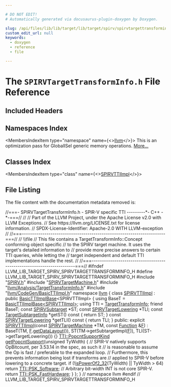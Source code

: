 ```yaml
---

# DO NOT EDIT!
# Automatically generated via docusaurus-plugin-doxygen by Doxygen.

slug: /api/files/lib/lib/target/lib/target/spirv/spirvtargettransforminfo-h
custom_edit_url: null
keywords:
  - doxygen
  - reference
  - file

---
```





# The `SPIRVTargetTransformInfo.h` File Reference

<DoxygenPage pluginConfig={pluginConfig}>



## Included Headers

<IncludesList>
<IncludesListItem
  filePath="SPIRV.h"
  permalink="/docs/api/files/lib/lib/target/lib/target/spirv/spirv-h"
  isLocal="true" />
<IncludesListItem
  filePath="SPIRVTargetMachine.h"
  permalink="/docs/api/files/lib/lib/target/lib/target/spirv/spirvtargetmachine-h"
  isLocal="true" />
<IncludesListItem
  filePath="llvm/Analysis/TargetTransformInfo.h"
  permalink="/docs/api/files/include/include/llvm/include/llvm/analysis/targettransforminfo-h"
  isLocal="true" />
<IncludesListItem
  filePath="llvm/CodeGen/BasicTTIImpl.h"
  permalink="/docs/api/files/include/include/llvm/include/llvm/codegen/basicttiimpl-h"
  isLocal="true" />
</IncludesList>

## Namespaces Index

<MembersIndex>

<MembersIndexItem
  type="namespace"
  name={<><a href="/docs/api/namespaces/llvm">llvm</a></>}>
This is an optimization pass for GlobalISel generic memory operations. <a href="/docs/api/namespaces/llvm/#details">More...</a>
</MembersIndexItem>

</MembersIndex>

## Classes Index

<MembersIndex>

<MembersIndexItem
  type="class"
  name={<><a href="/docs/api/classes/llvm/spirvttiimpl">SPIRVTTIImpl</a></>}>
</MembersIndexItem>

</MembersIndex>


## File Listing

The file content with the documentation metadata removed is:

<ProgramListing>

<Link id="l00001" /><CodeLine lineNumber="1"><span class="doxyHighlightComment">//===- SPIRVTargetTransformInfo.h - SPIR-V specific TTI ---------&#42;- C++ -&#42;-===//</span></CodeLine>
<Link id="l00002" /><CodeLine lineNumber="2"><span class="doxyHighlightComment">//</span></CodeLine>
<Link id="l00003" /><CodeLine lineNumber="3"><span class="doxyHighlightComment">// Part of the LLVM Project, under the Apache License v2.0 with LLVM Exceptions.</span></CodeLine>
<Link id="l00004" /><CodeLine lineNumber="4"><span class="doxyHighlightComment">// See https://llvm.org/LICENSE.txt for license information.</span></CodeLine>
<Link id="l00005" /><CodeLine lineNumber="5"><span class="doxyHighlightComment">// SPDX-License-Identifier: Apache-2.0 WITH LLVM-exception</span></CodeLine>
<Link id="l00006" /><CodeLine lineNumber="6"><span class="doxyHighlightComment">//</span></CodeLine>
<Link id="l00007" /><CodeLine lineNumber="7"><span class="doxyHighlightComment">//===----------------------------------------------------------------------===//</span></CodeLine>
<Link id="l00008" /><CodeLine lineNumber="8"><span class="doxyHighlightComment">// \\file</span></CodeLine>
<Link id="l00009" /><CodeLine lineNumber="9"><span class="doxyHighlightComment">// This file contains a TargetTransformInfo::Concept conforming object specific</span></CodeLine>
<Link id="l00010" /><CodeLine lineNumber="10"><span class="doxyHighlightComment">// to the SPIRV target machine. It uses the target&#39;s detailed information to</span></CodeLine>
<Link id="l00011" /><CodeLine lineNumber="11"><span class="doxyHighlightComment">// provide more precise answers to certain TTI queries, while letting the</span></CodeLine>
<Link id="l00012" /><CodeLine lineNumber="12"><span class="doxyHighlightComment">// target independent and default TTI implementations handle the rest.</span></CodeLine>
<Link id="l00013" /><CodeLine lineNumber="13"><span class="doxyHighlightComment">//</span></CodeLine>
<Link id="l00014" /><CodeLine lineNumber="14"><span class="doxyHighlightComment">//===----------------------------------------------------------------------===//</span></CodeLine>
<Link id="l00015" /><CodeLine lineNumber="15"></CodeLine>
<Link id="l00016" /><CodeLine lineNumber="16"><span class="doxyHighlightPreprocessor">#ifndef LLVM&#95;LIB&#95;TARGET&#95;SPIRV&#95;SPIRVTARGETTRANSFORMINFO&#95;H</span></CodeLine>
<Link id="l00017" /><CodeLine lineNumber="17"><span class="doxyHighlightPreprocessor">#define LLVM&#95;LIB&#95;TARGET&#95;SPIRV&#95;SPIRVTARGETTRANSFORMINFO&#95;H</span></CodeLine>
<Link id="l00018" /><CodeLine lineNumber="18"></CodeLine>
<Link id="l00019" /><CodeLine lineNumber="19"><span class="doxyHighlightPreprocessor">#include &quot;<a href="/docs/api/files/lib/lib/target/lib/target/spirv/spirv-h">SPIRV.h</a>&quot;</span></CodeLine>
<Link id="l00020" /><CodeLine lineNumber="20"><span class="doxyHighlightPreprocessor">#include &quot;<a href="/docs/api/files/lib/lib/target/lib/target/spirv/spirvtargetmachine-h">SPIRVTargetMachine.h</a>&quot;</span></CodeLine>
<Link id="l00021" /><CodeLine lineNumber="21"><span class="doxyHighlightPreprocessor">#include &quot;<a href="/docs/api/files/include/include/llvm/include/llvm/analysis/targettransforminfo-h">llvm/Analysis/TargetTransformInfo.h</a>&quot;</span></CodeLine>
<Link id="l00022" /><CodeLine lineNumber="22"><span class="doxyHighlightPreprocessor">#include &quot;<a href="/docs/api/files/include/include/llvm/include/llvm/codegen/basicttiimpl-h">llvm/CodeGen/BasicTTIImpl.h</a>&quot;</span></CodeLine>
<Link id="l00023" /><CodeLine lineNumber="23"></CodeLine>
<Link id="l00024" /><CodeLine lineNumber="24"><span class="doxyHighlightKeyword">namespace </span><span class="doxyHighlight"><a href="/docs/api/namespaces/llvm">llvm</a> &#123;</span></CodeLine>
<Link id="l00025" /><CodeLine lineNumber="25" lineLink="/docs/api/classes/llvm/spirvttiimpl"><span class="doxyHighlightKeyword">class </span><span class="doxyHighlight"><a href="/docs/api/classes/llvm/spirvttiimpl/#ab0d18b65fea3a99d5596eae5a9612436">SPIRVTTIImpl</a> : </span><span class="doxyHighlightKeyword">public</span><span class="doxyHighlight"> <a href="/docs/api/classes/llvm/basicttiimplbase/#af27fe55e5ff1f0cb622c503314c9faa3">BasicTTIImplBase</a>&lt;SPIRVTTIImpl&gt; &#123;</span></CodeLine>
<Link id="l00026" /><CodeLine lineNumber="26"><span class="doxyHighlight">  </span><span class="doxyHighlightKeyword">using </span><span class="doxyHighlight">BaseT = <a href="/docs/api/classes/llvm/basicttiimplbase/#af27fe55e5ff1f0cb622c503314c9faa3">BasicTTIImplBase&lt;SPIRVTTIImpl&gt;</a>;</span></CodeLine>
<Link id="l00027" /><CodeLine lineNumber="27"><span class="doxyHighlight">  </span><span class="doxyHighlightKeyword">using </span><span class="doxyHighlight">TTI = <a href="/docs/api/classes/llvm/targettransforminfo">TargetTransformInfo</a>;</span></CodeLine>
<Link id="l00028" /><CodeLine lineNumber="28"></CodeLine>
<Link id="l00029" /><CodeLine lineNumber="29"><span class="doxyHighlight">  </span><span class="doxyHighlightKeyword">friend</span><span class="doxyHighlight"> BaseT;</span></CodeLine>
<Link id="l00030" /><CodeLine lineNumber="30"></CodeLine>
<Link id="l00031" /><CodeLine lineNumber="31"><span class="doxyHighlight">  </span><span class="doxyHighlightKeyword">const</span><span class="doxyHighlight"> <a href="/docs/api/classes/llvm/spirvsubtarget">SPIRVSubtarget</a> &#42;ST;</span></CodeLine>
<Link id="l00032" /><CodeLine lineNumber="32"><span class="doxyHighlight">  </span><span class="doxyHighlightKeyword">const</span><span class="doxyHighlight"> <a href="/docs/api/classes/llvm/spirvtargetlowering">SPIRVTargetLowering</a> &#42;TLI;</span></CodeLine>
<Link id="l00033" /><CodeLine lineNumber="33"></CodeLine>
<Link id="l00034" /><CodeLine lineNumber="34"><span class="doxyHighlight">  </span><span class="doxyHighlightKeyword">const</span><span class="doxyHighlight"> <a href="/docs/api/classes/llvm/targetsubtargetinfo">TargetSubtargetInfo</a> &#42;getST()</span><span class="doxyHighlightKeyword"> const </span><span class="doxyHighlight">&#123; </span><span class="doxyHighlightKeywordFlow">return</span><span class="doxyHighlight"> ST; &#125;</span></CodeLine>
<Link id="l00035" /><CodeLine lineNumber="35"><span class="doxyHighlight">  </span><span class="doxyHighlightKeyword">const</span><span class="doxyHighlight"> <a href="/docs/api/classes/llvm/spirvtargetlowering">SPIRVTargetLowering</a> &#42;getTLI()</span><span class="doxyHighlightKeyword"> const </span><span class="doxyHighlight">&#123; </span><span class="doxyHighlightKeywordFlow">return</span><span class="doxyHighlight"> TLI; &#125;</span></CodeLine>
<Link id="l00036" /><CodeLine lineNumber="36"></CodeLine>
<Link id="l00037" /><CodeLine lineNumber="37"><span class="doxyHighlightKeyword">public</span><span class="doxyHighlight">:</span></CodeLine>
<Link id="l00038" /><CodeLine lineNumber="38" lineLink="/docs/api/classes/llvm/spirvttiimpl/#ab0d18b65fea3a99d5596eae5a9612436"><span class="doxyHighlight">  </span><span class="doxyHighlightKeyword">explicit</span><span class="doxyHighlight"> <a href="/docs/api/classes/llvm/spirvttiimpl/#ab0d18b65fea3a99d5596eae5a9612436">SPIRVTTIImpl</a>(</span><span class="doxyHighlightKeyword">const</span><span class="doxyHighlight"> <a href="/docs/api/classes/llvm/spirvtargetmachine">SPIRVTargetMachine</a> &#42;TM, </span><span class="doxyHighlightKeyword">const</span><span class="doxyHighlight"> <a href="/docs/api/classes/llvm/function">Function</a> &amp;<a href="/docs/api/files/lib/lib/support/md5-cpp/#a96d73bbd7af15cb1fc38c3f4a3bd82e9">F</a>)</span></CodeLine>
<Link id="l00039" /><CodeLine lineNumber="39"><span class="doxyHighlight">      : BaseT(TM, <a href="/docs/api/files/lib/lib/support/md5-cpp/#a96d73bbd7af15cb1fc38c3f4a3bd82e9">F</a>.<a href="/docs/api/classes/llvm/targettransforminfoimplbase/#a01aadd7eea7124cd9f5cd7cea37d8dab">getDataLayout</a>()), ST(TM-&gt;getSubtargetImpl(<a href="/docs/api/files/lib/lib/support/md5-cpp/#a96d73bbd7af15cb1fc38c3f4a3bd82e9">F</a>)),</span></CodeLine>
<Link id="l00040" /><CodeLine lineNumber="40"><span class="doxyHighlight">        TLI(ST-&gt;getTargetLowering()) &#123;&#125;</span></CodeLine>
<Link id="l00041" /><CodeLine lineNumber="41"></CodeLine>
<Link id="l00042" /><CodeLine lineNumber="42" lineLink="/docs/api/classes/llvm/spirvttiimpl/#a6c3bf7d829fd9b510b103b512eeb8ea3"><span class="doxyHighlight">  <a href="/docs/api/classes/llvm/targettransforminfo/#aa4c17e89b1ef061ed69f42b7cee93dbe">TTI::PopcntSupportKind</a> <a href="/docs/api/classes/llvm/spirvttiimpl/#a6c3bf7d829fd9b510b103b512eeb8ea3">getPopcntSupport</a>(</span><span class="doxyHighlightKeywordType">unsigned</span><span class="doxyHighlight"> TyWidth) &#123;</span></CodeLine>
<Link id="l00043" /><CodeLine lineNumber="43"><span class="doxyHighlight">    </span><span class="doxyHighlightComment">// SPIR-V natively supports OpBitcount, per 3.53.14 in the spec, as such it</span></CodeLine>
<Link id="l00044" /><CodeLine lineNumber="44"><span class="doxyHighlight">    </span><span class="doxyHighlightComment">// is reasonable to assume the Op is fast / preferable to the expanded loop.</span></CodeLine>
<Link id="l00045" /><CodeLine lineNumber="45"><span class="doxyHighlight">    </span><span class="doxyHighlightComment">// Furthermore, this prevents information being lost if transforms are</span></CodeLine>
<Link id="l00046" /><CodeLine lineNumber="46"><span class="doxyHighlight">    </span><span class="doxyHighlightComment">// applied to SPIR-V before lowering to a concrete target.</span></CodeLine>
<Link id="l00047" /><CodeLine lineNumber="47"><span class="doxyHighlight">    </span><span class="doxyHighlightKeywordFlow">if</span><span class="doxyHighlight"> (!<a href="/docs/api/namespaces/llvm/#a6dec2b5d3e04b47adf4d918d678e81c9">isPowerOf2&#95;32</a>(TyWidth) || TyWidth &gt; 64)</span></CodeLine>
<Link id="l00048" /><CodeLine lineNumber="48"><span class="doxyHighlight">      </span><span class="doxyHighlightKeywordFlow">return</span><span class="doxyHighlight"> <a href="/docs/api/classes/llvm/targettransforminfo/#aa4c17e89b1ef061ed69f42b7cee93dbea0ce99a3a4fe2b7f2771a7b288a99ed2c">TTI::PSK&#95;Software</a>; </span><span class="doxyHighlightComment">// Arbitrary bit-width INT is not core SPIR-V.</span></CodeLine>
<Link id="l00049" /><CodeLine lineNumber="49"><span class="doxyHighlight">    </span><span class="doxyHighlightKeywordFlow">return</span><span class="doxyHighlight"> <a href="/docs/api/classes/llvm/targettransforminfo/#aa4c17e89b1ef061ed69f42b7cee93dbeac71465fd61f1ba8aa2c7c397722b5e05">TTI::PSK&#95;FastHardware</a>;</span></CodeLine>
<Link id="l00050" /><CodeLine lineNumber="50"><span class="doxyHighlight">  &#125;</span></CodeLine>
<Link id="l00051" /><CodeLine lineNumber="51"><span class="doxyHighlight">&#125;;</span></CodeLine>
<Link id="l00052" /><CodeLine lineNumber="52"></CodeLine>
<Link id="l00053" /><CodeLine lineNumber="53"><span class="doxyHighlight">&#125; </span><span class="doxyHighlightComment">// namespace llvm</span></CodeLine>
<Link id="l00054" /><CodeLine lineNumber="54"></CodeLine>
<Link id="l00055" /><CodeLine lineNumber="55"><span class="doxyHighlightPreprocessor">#endif </span><span class="doxyHighlightComment">// LLVM&#95;LIB&#95;TARGET&#95;SPIRV&#95;SPIRVTARGETTRANSFORMINFO&#95;H</span></CodeLine>

</ProgramListing>


</DoxygenPage>
